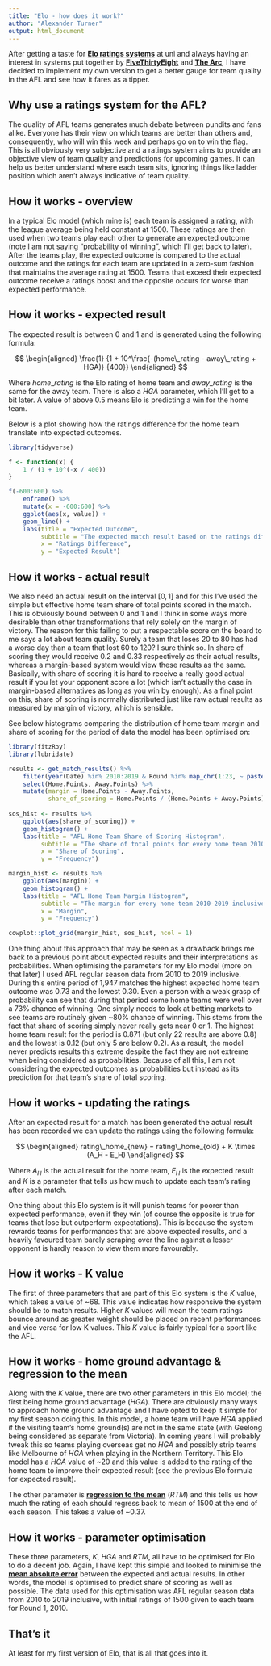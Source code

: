 ```yaml
---
title: "Elo - how does it work?"
author: "Alexander Turner"
output: html_document
---
```


After getting a taste for [__Elo ratings systems__](https://en.wikipedia.org/wiki/Elo_rating_system) at uni and always having an interest in systems put together by [__FiveThirtyEight__](https://fivethirtyeight.com/) and [__The Arc__](https://thearcfooty.com/), I have decided to implement my own version to get a better gauge for team quality in the AFL and see how it fares as a tipper. 

## Why use a ratings system for the AFL?

The quality of AFL teams generates much debate between pundits and fans alike. Everyone has their view on which teams are better than others and, consequently, who will win this week and perhaps go on to win the flag. This is all obviously very subjective and a ratings system aims to provide an objective view of team quality and predictions for upcoming games. It can help us better understand where each team sits, ignoring things like ladder position which aren't always indicative of team quality. 

## How it works - overview

In a typical Elo model (which mine is) each team is assigned a rating, with the league average being held constant at 1500. These ratings are then used when two teams play each other to generate an expected outcome (note I am not saying "probability of winning", which I'll get back to later). After the teams play, the expected outcome is compared to the actual outcome and the ratings for each team are updated in a zero-sum fashion that maintains the average rating at 1500. Teams that exceed their expected outcome receive a ratings boost and the opposite occurs for worse than expected performance. 

## How it works - expected result

The expected result is between 0 and 1 and is generated using the following formula:

$$
\begin{aligned}
\frac{1} {1 + 10^\frac{-(home\_rating - away\_rating + HGA)} {400}}
\end{aligned}
$$

Where $home\_rating$ is the Elo rating of home team and $away\_rating$ is the same for the away team. There is also a $HGA$ parameter, which I'll get to a bit later. A value of above 0.5 means Elo is predicting a win for the home team. 

Below is a plot showing how the ratings difference for the home team translate into expected outcomes. 

```r
library(tidyverse)

f <- function(x) {
    1 / (1 + 10^(-x / 400))
}

f(-600:600) %>% 
    enframe() %>%
    mutate(x = -600:600) %>% 
    ggplot(aes(x, value)) +
    geom_line() +
    labs(title = "Expected Outcome",
         subtitle = "The expected match result based on the ratings difference for a home team",
         x = "Ratings Difference",
         y = "Expected Result")
```


## How it works - actual result

We also need an actual result on the interval $[0,1]$ and for this I've used the simple but effective home team share of total points scored in the match. This is obviously bound between 0 and 1 and I think in some ways more desirable than other transformations that rely solely on the margin of victory. The reason for this failing to put a respectable score on the board to me says a lot about team quality. Surely a team that loses 20 to 80 has had a worse day than a team that lost 60 to 120? I sure think so. In share of scoring they would receive 0.2 and 0.33 respectively as their actual results, whereas a margin-based system would view these results as the same. Basically, with share of scoring it is hard to receive a really good actual result if you let your opponent score a lot (which isn't actually the case in margin-based alternatives as long as you win by enough). As a final point on this, share of scoring is normally distributed just like raw actual results as measured by margin of victory, which is sensible. 

See below histograms comparing the distribution of home team margin and share of scoring for the period of data the model has been optimised on:

```r
library(fitzRoy)
library(lubridate)

results <- get_match_results() %>% 
    filter(year(Date) %in% 2010:2019 & Round %in% map_chr(1:23, ~ paste0("R", .))) %>% 
    select(Home.Points, Away.Points) %>% 
    mutate(margin = Home.Points - Away.Points,
           share_of_scoring = Home.Points / (Home.Points + Away.Points)) 
    
sos_hist <- results %>% 
    ggplot(aes(share_of_scoring)) +
    geom_histogram() +
    labs(title = "AFL Home Team Share of Scoring Histogram",
         subtitle = "The share of total points for every home team 2010-2019 inclusive",
         x = "Share of Scoring",
         y = "Frequency")

margin_hist <- results %>% 
    ggplot(aes(margin)) +
    geom_histogram() +
    labs(title = "AFL Home Team Margin Histogram",
         subtitle = "The margin for every home team 2010-2019 inclusive",
         x = "Margin",
         y = "Frequency")

cowplot::plot_grid(margin_hist, sos_hist, ncol = 1)
```

One thing about this approach that may be seen as a drawback brings me back to a previous point about expected results and their interpretations as probabilities. When optimising the parameters for my Elo model (more on that later) I used AFL regular season data from 2010 to 2019 inclusive. During this entire period of 1,947 matches the highest expected home team outcome was 0.73 and the lowest 0.30. Even a person with a weak grasp of probability can see that during that period some home teams were well over a 73% chance of winning. One simply needs to look at betting markets to see teams are routinely given ~80% chance of winning. This stems from the fact that share of scoring simply never really gets near 0 or 1. The highest home team result for the period is 0.871 (but only 22 results are above 0.8) and the lowest is 0.12 (but only 5 are below 0.2). As a result, the model never predicts results this extreme despite the fact they are not extreme when being considered as probabilities. Because of all this, I am not considering the expected outcomes as probabilities but instead as its prediction for that team's share of total scoring. 

## How it works - updating the ratings 

After an expected result for a match has been generated the actual result has been recorded we can update the ratings using the following formula: 

$$
\begin{aligned}
rating\_home_{new} = rating\_home_{old} + K \times (A_H - E_H)
\end{aligned}
$$

Where $A_H$ is the actual result for the home team, $E_H$ is the expected result and $K$ is a parameter that tells us how much to update each team's rating after each match. 

One thing about this Elo system is it will punish teams for poorer than expected performance, even if they win (of course the opposite is true for teams that lose but outperform expectations). This is because the system rewards teams for performances that are above expected results, and a heavily favoured team barely scraping over the line against a lesser opponent is hardly reason to view them more favourably.  

## How it works - K value

The first of three parameters that are part of this Elo system is the $K$ value, which takes a value of ~68. This value indicates how responsive the system should be to match results. Higher $K$ values will mean the team ratings bounce around as greater weight should be placed on recent performances and vice versa for low K values. This $K$ value is fairly typical for a sport like the AFL.

## How it works - home ground advantage & regression to the mean

Along with the $K$ value, there are two other parameters in this Elo model; the first being home ground advantage ($HGA$). There are obviously many ways to approach home ground advantage and I have opted to keep it simple for my first season doing this. In this model, a home team will have $HGA$ applied if the visiting team's home ground(s) are not in the same state (with Geelong being considered as separate from Victoria). In coming years I will probably tweak this so teams playing overseas get no $HGA$ and possibly strip teams like Melbourne of $HGA$ when playing in the Northern Territory. This Elo model has a $HGA$ value of ~20 and this value is added to the rating of the home team to improve their expected result (see the previous Elo formula for expected result). 

The other parameter is [__regression to the mean__](https://en.wikipedia.org/wiki/Regression_toward_the_mean) ($RTM$) and this tells us how much the rating of each should regress back to mean of 1500 at the end of each season. This takes a value of ~0.37. 

## How it works - parameter optimisation

These three parameters, $K$, $HGA$ and $RTM$, all have to be optimised for Elo to do a decent job. Again, I have kept this simple and looked to minimise the [__mean absolute error__](https://en.wikipedia.org/wiki/Mean_absolute_error) between the expected and actual results. In other words, the model is optimised to predict share of scoring as well as possible. The data used for this optimisation was AFL regular season data from 2010 to 2019 inclusive, with initial ratings of 1500 given to each team for Round 1, 2010.

## That's it

At least for my first version of Elo, that is all that goes into it. 